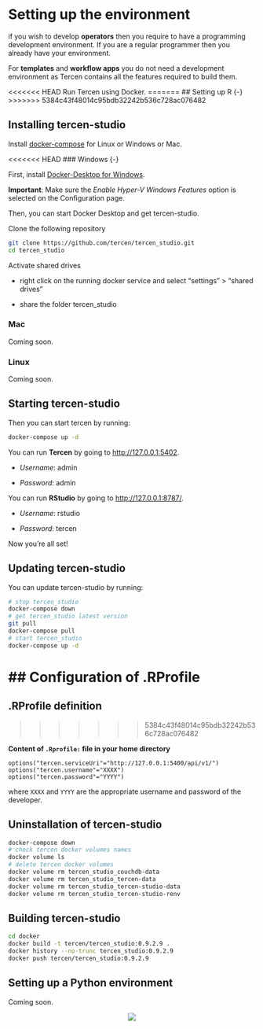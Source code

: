 # Setting up the environment

if you wish to develop __operators__ then you require to have a programming development environment.
If you are a regular programmer then you already have your environment.

For __templates__ and __workflow apps__ you do not need a development environment as Tercen contains all the features required to build them.

<<<<<<< HEAD
Run Tercen using Docker.
=======
## Setting up R {-}
>>>>>>> 5384c43f48014c95bdb32242b536c728ac076482

## Installing tercen-studio {-}

Install [docker-compose](https://docs.docker.com/compose/install/) for Linux or Windows or Mac.

<<<<<<< HEAD
### Windows {-}

First, install [Docker-Desktop for Windows](https://docs.docker.com/docker-for-windows/install/).

**Important**: Make sure the _Enable Hyper-V Windows Features_ option is selected on the Configuration page.

Then, you can start Docker Desktop and get tercen-studio.

Clone the following repository
```bash
git clone https://github.com/tercen/tercen_studio.git
cd tercen_studio
```

Activate shared drives

* right click on the running docker service and select "settings" > "shared drives"

* share the folder tercen_studio 


### Mac {-}

Coming soon.

### Linux {-}

Coming soon.

## Starting tercen-studio {-}

Then you can start tercen by running:

```bash
docker-compose up -d
```

You can run **Tercen** by going to [http://127.0.0.1:5402](http://127.0.0.1:5402).

* _Username_: admin

* _Password_: admin

You can run **RStudio** by going to  [http://127.0.0.1:8787/](http://127.0.0.1:8787/).
 
* _Username_: rstudio

* _Password_: tercen

Now you're all set!

## Updating tercen-studio {-}

You can update tercen-studio by running:

```bash
# stop tercen_studio
docker-compose down        
# get tercen_studio latest version           
git pull
docker-compose pull
# start tercen_studio
docker-compose up -d
```

## Configuration of .RProfile {-}
=======
## .RProfile definition {-}
>>>>>>> 5384c43f48014c95bdb32242b536c728ac076482

__Content of `.Rprofile:` file in your home directory__ 
```
options("tercen.serviceUri"="http://127.0.0.1:5400/api/v1/")
options("tercen.username"="XXXX")
options("tercen.password"="YYYY")
```
where `XXXX` and `YYYY` are the appropriate username and password of the developer.


## Uninstallation of tercen-studio {-}

```bash
docker-compose down
# check tercen docker volumes names
docker volume ls
# delete tercen docker volumes
docker volume rm tercen_studio_couchdb-data
docker volume rm tercen_studio_tercen-data
docker volume rm tercen_studio_tercen-studio-data
docker volume rm tercen_studio_tercen-studio-renv
```

## Building tercen-studio {-}

```bash
cd docker
docker build -t tercen/tercen_studio:0.9.2.9 .
docker history --no-trunc tercen_studio:0.9.2.9
docker push tercen/tercen_studio:0.9.2.9
```

## Setting up a Python environment {-}

Coming soon.

<center>![](images/goldfish.png)</center>
